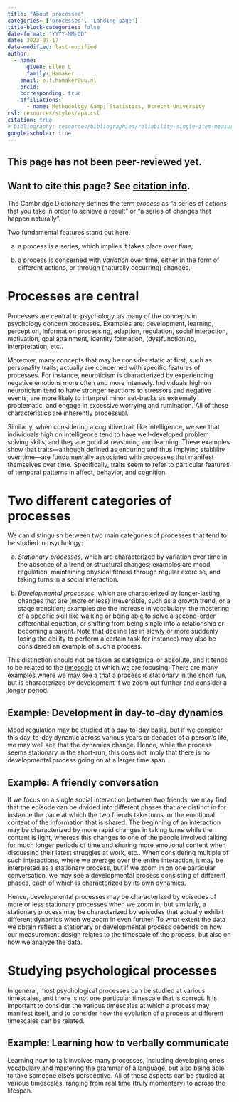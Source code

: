 ```yaml
---
title: "About processes"
categories: ['processes', 'Landing page']
title-block-categories: false
date-format: "YYYY-MM-DD"
date: 2023-07-17
date-modified: last-modified
author:
  - name:
      given: Ellen L.
      family: Hamaker
    email: e.l.hamaker@uu.nl
    orcid: 
    corresponding: true
    affiliations:
      - name: Methodology &amp; Statistics, Utrecht University
csl: resources/styles/apa.csl
citation: true
# bibliography: resources/bibliographies/reliability-single-item-measures.bib
google-scholar: true
---
```


::: callout-caution
## This page has not been peer-reviewed yet.
:::

::: callout-note
## Want to cite this page? See [citation info](processes.html#citation).
:::

The Cambridge Dictionary defines the term _process_ as "a series of actions that you take in order to achieve a result" or "a series of changes that happen naturally". 

Two fundamental features stand out here: 

a) a process is a series, which implies it takes place _over time_;

b) a process is concerned with _variation_ over time, either in the form of different actions, or through (naturally occurring) changes.

# Processes are central

Processes are central to psychology, as many of the concepts in psychology concern processes. Examples are: development, learning, perception, information processing, adaption, regulation, social interaction, motivation, goal attainment, identity formation, (dys)functioning, interpretation, etc.. 

Moreover, many concepts that may be consider static at first, such as personality traits, actually are concerned with specific features of processes. For instance, neuroticism is characterized by experiencing negative emotions more often and more intensely. Individuals high on neuroticism tend to have stronger reactions to stressors and negative events, are more likely to interpret minor set-backs as extremely problematic, and engage in excessive worrying and rumination. All of these characteristics are inherently processual. 

Similarly, when considering a cognitive trait like intelligence, we see that individuals high on intelligence tend to have well-developed problem solving skills, and they are good at reasoning and learning. These examples show that traits---although defined as enduring and thus implying stablility over time---are fundamentally associated with processes that manifest themselves over time. Specifically, traits seem to refer to particular features of temporal patterns in affect, behavior, and cognition.    

# Two different categories of processes

We can distinguish between two main categories of processes that tend to be studied in psychology:

a) _Stationary processes_, which are characterized by variation over time in the absence of a trend or structural changes; examples are mood regulation, maintaining physical fitness through regular exercise, and taking turns in a social interaction. 

b) _Developmental processes_, which are characterized by longer-lasting changes that are (more or less) irreversible, such as a growth trend, or a stage transition; examples are the increase in vocabulary, the mastering of a specific skill like walking or being able to solve a second-order differential equation, or shifting from being single into a relationship or becoming a parent. Note that decline (as in slowly or more suddenly losing the ability to perform a certain task for instance) may also be considered an example of such a process. 

This distinction should not be taken as categorical or absolute, and it tends to be related to the [timescale](../timescale.qmd) at which we are focusing. There are many examples where we may see a that a process is stationary in the short run, but is characterized by development if we zoom out further and consider a longer period.

::: {.callout-tip collapse="true"}
## Example: Development in day-to-day dynamics

Mood regulation may be studied at a day-to-day basis, but if we consider this day-to-day dynamic across various years or decades of a person's life, we may well see that the dynamics change. Hence, while the process seems stationary in the short-run, this does not imply that there is no developmental process going on at a larger time span. 

:::

::: {.callout-tip collapse="true"}
## Example: A friendly conversation

If we focus on a single social interaction between two friends, we may find that the episode can be divided into different phases that are distinct in for instance the pace at which the two friends take turns, or the emotional content of the information that is shared. The beginning of an interaction may be characterized by more rapid changes in taking turns while the content is light, whereas this changes to one of the people involved talking for much longer periods of time and sharing more emotional content when discussing their latest struggles at work, etc.. When considering multiple of such interactions, where we average over the entire interaction, it may be interpreted as a stationary process, but if we zoom in on one particular conversation, we may see a developmental process consisting of different phases, each of which is characterized by its own dynamics.  

:::

Hence, developmental processes may be characterized by episodes of more or less stationary processes when we zoom in; but similarly, a stationary process may be characterized by episodes that actually exhibit different dynamics when we zoom in even further. To what extent the data we obtain reflect a stationary or developmental process depends on how our measurement design relates to the timescale of the process, but also on how we analyze the data. 

# Studying psychological processes

In general, most psychological processes can be studied at various timescales, and there is not one particular timescale that is correct. It is important to consider the various timescales at which a process may manifest itself, and to consider how the evolution of a process at different timescales can be related.

::: {.callout-tip collapse="true"}
## Example: Learning how to verbally communicate

Learning how to talk involves many processes, including developing one's vocabulary and mastering the grammar of a language, but also being able to take someone else's perspective. All of these aspects can be studied at various timescales, ranging from real time (truly momentary) to across the lifespan. 

:::

<!-- A process is a mechanism that determines how a unit changes over time.-->